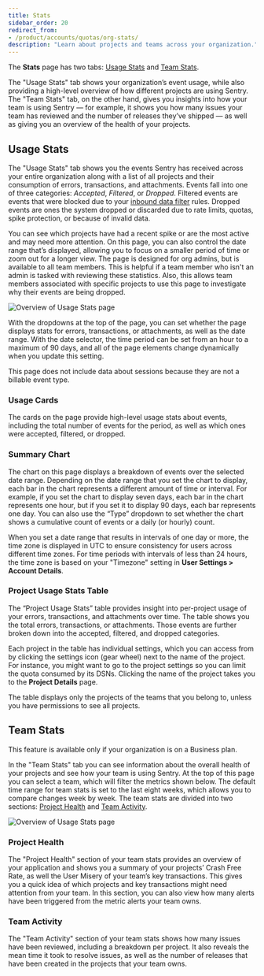 ```yaml
---
title: Stats
sidebar_order: 20
redirect_from: 
- /product/accounts/quotas/org-stats/
description: "Learn about projects and teams across your organization."
---
```


The **Stats** page has two tabs: [Usage Stats](#usage-stats) and [Team Stats](#team-stats).

The "Usage Stats" tab shows your organization’s event usage, while also providing a high-level overview of how different projects are using Sentry. The "Team Stats" tab, on the other hand, gives you insights into how your team is using Sentry — for example, it shows you how many issues your team has reviewed and the number of releases they’ve shipped — as well as giving you an overview of the health of your projects.

## Usage Stats

The "Usage Stats" tab shows you the events Sentry has received across your entire organization along with a list of all projects and their consumption of errors, transactions, and attachments. Events fall into one of three categories: _Accepted_, _Filtered_, or _Dropped_. Filtered events are events that were blocked due to your [inbound data filter](/product/data-management-settings/filtering/) rules. Dropped events are ones the system dropped or discarded due to rate limits, quotas, spike protection, or because of invalid data.

You can see which projects have had a recent spike or are the most active and may need more attention. On this page, you can also control the date range that’s displayed, allowing you to focus on a smaller period of time or zoom out for a longer view. The page is designed for org admins, but is available to all team members. This is helpful if a team member who isn't an admin is tasked with reviewing these statistics. Also, this allows team members associated with specific projects to use this page to investigate why their events are being dropped.

![Overview of Usage Stats page](usage-stats.png)

With the dropdowns at the top of the page, you can set whether the page displays stats for errors, transactions, or attachments, as well as the date range. With the date selector, the time period can be set from an hour to a maximum of 90 days, and all of the page elements change dynamically when you update this setting.

<Note>

This page does not include data about sessions because they are not a billable event type.

</Note>

### Usage Cards

The cards on the page provide high-level usage stats about events, including the total number of events for the period, as well as which ones were accepted, filtered, or dropped.

### Summary Chart

The chart on this page displays a breakdown of events over the selected date range. Depending on the date range that you set the chart to display, each bar in the chart represents a different amount of time or interval. For example, if you set the chart to display seven days, each bar in the chart represents one hour, but if you set it to display 90 days, each bar represents one day. You can also use the “Type” dropdown to set whether the chart shows a cumulative count of events or a daily (or hourly) count.

When you set a date range that results in intervals of one day or more, the time zone is displayed in UTC to ensure consistency for users across different time zones. For time periods with intervals of less than 24 hours, the time zone is based on your "Timezone" setting in **User Settings > Account Details**.

### Project Usage Stats Table

The “Project Usage Stats” table provides insight into per-project usage of your errors, transactions, and attachments over time. The table shows you the total errors, transactions, or attachments. Those events are further broken down into the accepted, filtered, and dropped categories.

Each project in the table has individual settings, which you can access from by clicking the settings icon (gear wheel) next to the name of the project. For instance, you might want to go to the project settings so you can limit the quota consumed by its DSNs. Clicking the name of the project takes you to the **Project Details** page.

The table displays only the projects of the teams that you belong to, unless you have permissions to see all projects.

## Team Stats

<Note>

  This feature is available only if your organization is on a Business plan.
  
</Note>

In the "Team Stats" tab you can see information about the overall health of your projects and see how your team is using Sentry. At the top of this page you can select a team, which will filter the metrics shown below. The default time range for team stats is set to the last eight weeks, which allows you to compare changes week by week. The team stats are divided into two sections: [Project Health](#project-health) and [Team Activity](#team-activity).

![Overview of Usage Stats page](team-stats.png)

### Project Health

The "Project Health" section of your team stats provides an overview of your application and shows you a summary of your projects’ Crash Free Rate, as well the User Misery of your team’s key transactions. This gives you a quick idea of which projects and key transactions might need attention from your team. In this section, you can also view how many alerts have been triggered from the metric alerts your team owns.

### Team Activity

The "Team Activity" section of your team stats shows how many issues have been reviewed, including a breakdown per project. It also reveals the mean time it took to resolve issues, as well as the number of releases that have been created in the projects that your team owns.
